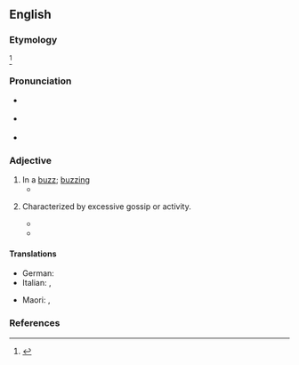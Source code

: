 ==English==

===Etymology===
{{prefix|a|buzz|t1=in such a manner|t2=to drone|lang=en}}<ref name=WI3>{{R:MW3 1976|page=8}}</ref>

===Pronunciation===
* {{a|RP}} {{IPA|/əˈbʌz/|lang=en}}
* {{a|US}} {{IPA|/əˈbʌz/|lang=en}}
* {{rhymes|ʌz|lang=en}}

===Adjective===
{{en-adj}}

# In a [[buzz]]; [[buzzing]]
#* {{quote-book|year=2005|author={{w|Cory Doctorow|Cory Doctorow}}|title=Someone Comes to Town, Someone Leaves Town|passage=he remembered boyhood summers on the mountain's slopes '''abuzz''' with blackflies and syrupy heat.}}
# {{lb|en|postpositive}} Characterized by excessive gossip or activity.
#* {{quote-book|year=1902|author={{w|Francis Lynde|Francis Lynde}}|title=The Master of Appleby|passage=Now what a-devil has set this hornet's nest of theirs '''abuzz''' so suddenly?}}
#* {{quote-book|year=1914|author={{w|Peter B. Kyne}}|title=The Long Chance|passage=The town was '''abuzz''' with excitement for an hour, when the news became stale.}}

====Translations====
{{trans-top|buzzing}}
* German: {{t+|de|schwirren}}
* Italian: {{t+|it|ronzante}}, {{t+|it|rumoreggiante}}
{{trans-mid}}
* Maori: {{t|mi|rorohū}}, {{t|mi|rangorango}} {{qualifier|like a blowfly}}
{{trans-bottom}}

===References===
<references/>